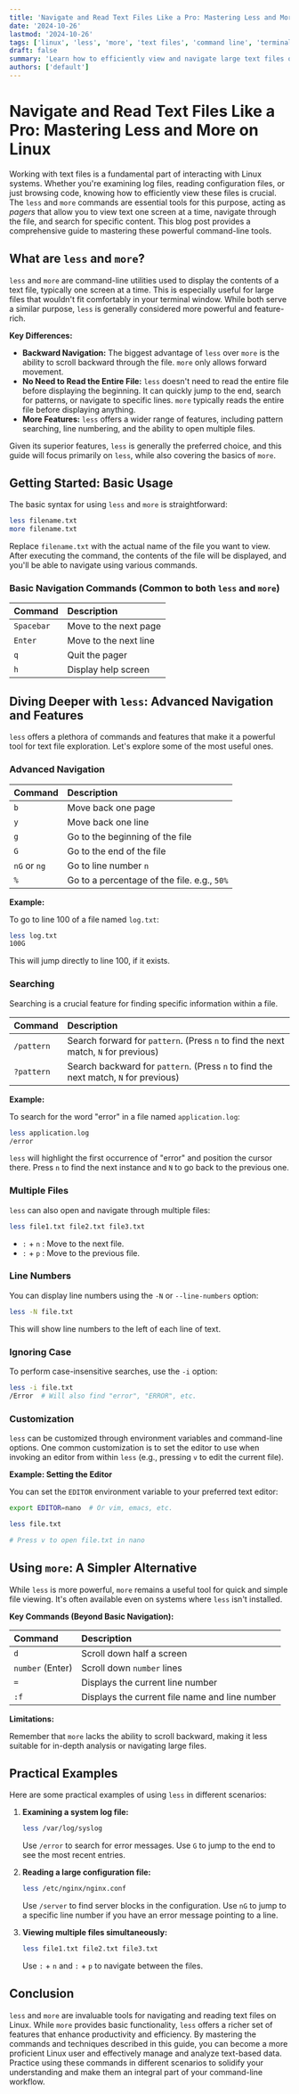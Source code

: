 ```yaml
---
title: 'Navigate and Read Text Files Like a Pro: Mastering Less and More on Linux'
date: '2024-10-26'
lastmod: '2024-10-26'
tags: ['linux', 'less', 'more', 'text files', 'command line', 'terminal', 'navigation', 'file viewing', 'pager', 'command-line tools']
draft: false
summary: 'Learn how to efficiently view and navigate large text files on Linux using the `less` and `more` commands. Master essential navigation commands, search functions, and customization options for enhanced productivity.'
authors: ['default']
---
```


# Navigate and Read Text Files Like a Pro: Mastering Less and More on Linux

Working with text files is a fundamental part of interacting with Linux systems. Whether you're examining log files, reading configuration files, or just browsing code, knowing how to efficiently view these files is crucial.  The `less` and `more` commands are essential tools for this purpose, acting as *pagers* that allow you to view text one screen at a time, navigate through the file, and search for specific content. This blog post provides a comprehensive guide to mastering these powerful command-line tools.

## What are `less` and `more`?

`less` and `more` are command-line utilities used to display the contents of a text file, typically one screen at a time. This is especially useful for large files that wouldn't fit comfortably in your terminal window.  While both serve a similar purpose, `less` is generally considered more powerful and feature-rich.

**Key Differences:**

*   **Backward Navigation:**  The biggest advantage of `less` over `more` is the ability to scroll backward through the file. `more` only allows forward movement.
*   **No Need to Read the Entire File:** `less` doesn't need to read the entire file before displaying the beginning. It can quickly jump to the end, search for patterns, or navigate to specific lines. `more` typically reads the entire file before displaying anything.
*   **More Features:**  `less` offers a wider range of features, including pattern searching, line numbering, and the ability to open multiple files.

Given its superior features, `less` is generally the preferred choice, and this guide will focus primarily on `less`, while also covering the basics of `more`.

## Getting Started: Basic Usage

The basic syntax for using `less` and `more` is straightforward:

```bash
less filename.txt
more filename.txt
```

Replace `filename.txt` with the actual name of the file you want to view.  After executing the command, the contents of the file will be displayed, and you'll be able to navigate using various commands.

### Basic Navigation Commands (Common to both `less` and `more`)

| Command | Description                 |
| :------ | :-------------------------- |
| `Spacebar` | Move to the next page        |
| `Enter`    | Move to the next line       |
| `q`        | Quit the pager              |
| `h`        | Display help screen          |

## Diving Deeper with `less`: Advanced Navigation and Features

`less` offers a plethora of commands and features that make it a powerful tool for text file exploration. Let's explore some of the most useful ones.

### Advanced Navigation

| Command | Description                                  |
| :------ | :------------------------------------------- |
| `b`     | Move back one page                           |
| `y`     | Move back one line                           |
| `g`     | Go to the beginning of the file               |
| `G`     | Go to the end of the file                   |
| `nG` or `ng` | Go to line number `n`                      |
| `%`     | Go to a percentage of the file.  e.g., `50%` |

**Example:**

To go to line 100 of a file named `log.txt`:

```bash
less log.txt
100G
```

This will jump directly to line 100, if it exists.

### Searching

Searching is a crucial feature for finding specific information within a file.

| Command | Description                                                                   |
| :------ | :---------------------------------------------------------------------------- |
| `/pattern` | Search forward for `pattern`.  (Press `n` to find the next match, `N` for previous) |
| `?pattern` | Search backward for `pattern`. (Press `n` to find the next match, `N` for previous) |

**Example:**

To search for the word "error" in a file named `application.log`:

```bash
less application.log
/error
```

`less` will highlight the first occurrence of "error" and position the cursor there. Press `n` to find the next instance and `N` to go back to the previous one.

### Multiple Files

`less` can also open and navigate through multiple files:

```bash
less file1.txt file2.txt file3.txt
```

*   `:` + `n` : Move to the next file.
*   `:` + `p` : Move to the previous file.

### Line Numbers

You can display line numbers using the `-N` or `--line-numbers` option:

```bash
less -N file.txt
```

This will show line numbers to the left of each line of text.

### Ignoring Case

To perform case-insensitive searches, use the `-i` option:

```bash
less -i file.txt
/Error  # Will also find "error", "ERROR", etc.
```

### Customization

`less` can be customized through environment variables and command-line options. One common customization is to set the editor to use when invoking an editor from within `less` (e.g., pressing `v` to edit the current file).

**Example: Setting the Editor**

You can set the `EDITOR` environment variable to your preferred text editor:

```bash
export EDITOR=nano  # Or vim, emacs, etc.

less file.txt

# Press v to open file.txt in nano
```

## Using `more`: A Simpler Alternative

While `less` is more powerful, `more` remains a useful tool for quick and simple file viewing. It's often available even on systems where `less` isn't installed.

**Key Commands (Beyond Basic Navigation):**

| Command | Description                                  |
| :------ | :------------------------------------------- |
| `d`     | Scroll down half a screen                     |
| `number` (Enter) | Scroll down `number` lines                 |
| `= `    | Displays the current line number              |
| `:f`   | Displays the current file name and line number |

**Limitations:**

Remember that `more` lacks the ability to scroll backward, making it less suitable for in-depth analysis or navigating large files.

## Practical Examples

Here are some practical examples of using `less` in different scenarios:

1.  **Examining a system log file:**

    ```bash
    less /var/log/syslog
    ```

    Use `/error` to search for error messages.  Use `G` to jump to the end to see the most recent entries.

2.  **Reading a large configuration file:**

    ```bash
    less /etc/nginx/nginx.conf
    ```

    Use `/server` to find server blocks in the configuration.  Use `nG` to jump to a specific line number if you have an error message pointing to a line.

3.  **Viewing multiple files simultaneously:**

    ```bash
    less file1.txt file2.txt file3.txt
    ```

    Use `:` + `n` and `:` + `p` to navigate between the files.

## Conclusion

`less` and `more` are invaluable tools for navigating and reading text files on Linux. While `more` provides basic functionality, `less` offers a richer set of features that enhance productivity and efficiency. By mastering the commands and techniques described in this guide, you can become a more proficient Linux user and effectively manage and analyze text-based data.  Practice using these commands in different scenarios to solidify your understanding and make them an integral part of your command-line workflow.
